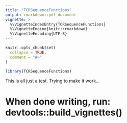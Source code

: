 ```yaml
---
title: "TCRSequenceFunctions"
output: rmarkdown::pdf_document
vignette: >
  %\VignetteIndexEntry{TCRSequenceFunctions}
  %\VignetteEngine{knitr::rmarkdown}
  %\VignetteEncoding{UTF-8}
---
```


```r
knitr::opts_chunk$set(
  collapse = TRUE,
  comment = "#>"
)
```

```r
library(TCRSequenceFunctions)
```

This is all just a test. Trying to make it work...


# When done writing, run: devtools::build_vignettes()